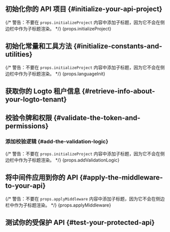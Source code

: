 

<BeforeYouStart framework={props.framework} />

<PermissionModelsOverview />

<QuickPreparationSteps />

## 初始化你的 API 项目 \{#initialize-your-api-project}

{/* 警告：不要在 `props.initializeProject` 内容中添加子标题，因为它不会在侧边栏中作为子标题渲染。 */}
{props.initializeProject}

## 初始化常量和工具方法 \{#initialize-constants-and-utilities}

<InitConstsAndUtils />

{/* 警告：不要在 `props.initializeProject` 内容中添加子标题，因为它不会在侧边栏中作为子标题渲染。 */}
{props.languageInit}

## 获取你的 Logto 租户信息 \{#retrieve-info-about-your-logto-tenant}

<RetrieveInfoAboutLogtoTenant />

## 校验令牌和权限 \{#validate-the-token-and-permissions}

<ValidateTokenAndPermissions />

### 添加校验逻辑 \{#add-the-validation-logic}

{/* 警告：不要在 `props.initializeProject` 内容中添加子标题，因为它不会在侧边栏中作为子标题渲染。 */}
{props.addValidationLogic}

## 将中间件应用到你的 API \{#apply-the-middleware-to-your-api}

{/* 警告：不要在 `props.applyMiddleware` 内容中添加子标题，因为它不会在侧边栏中作为子标题渲染。 */}
{props.applyMiddleware}

## 测试你的受保护 API \{#test-your-protected-api}

<TestYourImplementation />

<FurtherReading />
